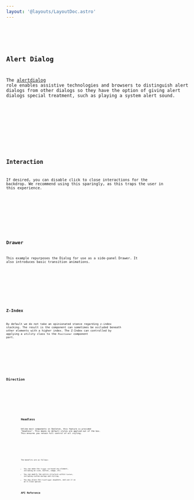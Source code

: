 ```yaml
---
layout: '@layouts/LayoutDoc.astro'
---
```









<Preview client:load>
	<Fragment slot="preview">
		<Default client:visible />
	</Fragment>
	<Fragment slot="code">
		<Code code={DefaultRaw} lang="tsx" />
	</Fragment>
</Preview>

## Alert Dialog

The [alertdialog](https://w3c.github.io/aria/#alertdialog) role enables assistive technologies and browsers to distinguish alert dialogs from other dialogs so they have the option of giving alert dialogs special treatment, such as playing a system alert sound.

<Preview client:load>
	<Fragment slot="preview">
		<AlertDialog client:visible />
	</Fragment>
	<Fragment slot="code">
		<Code code={AlertDialogRaw} lang="tsx" />
	</Fragment>
</Preview>

## Interaction

If desired, you can disable click to close interactions for the backdrop. We recommend using this sparingly, as this traps the
user in this experience.

<Preview client:load>
	<Fragment slot="preview">
		<Interaction client:visible />
	</Fragment>
	<Fragment slot="code">
		<Code code={InteractionRaw} lang="tsx" />
	</Fragment>
</Preview>

## Drawer

This example repurposes the Dialog for use as a side-panel Drawer. It also introduces basic transition animations.

<Preview client:load>
	<Fragment slot="preview">
		<Drawer client:visible />
	</Fragment>
	<Fragment slot="code">
		<Code code={DrawerRaw} lang="tsx" />
	</Fragment>
</Preview>

## Z-Index

By default we do not take an opinionated stance regarding z-index stacking. The result is the component can sometimes be occluded beneath other elements with a higher index. The Z-Index can controlled by applying a utility class to the `Positioner` component part.

<Preview client:load>
	<Fragment slot="preview">
		<ZIndex client:visible />
	</Fragment>
	<Fragment slot="code">
		<Code code={ZIndexRaw} lang="tsx" />
	</Fragment>
</Preview>

## Direction

<Preview client:load>
	<Fragment slot="preview">
		<Dir client:visible />
	</Fragment>
	<Fragment slot="code">
		<Code code={DirRaw} lang="tsx" />
	</Fragment>
</Preview>

## Headless

Unlike most components in Skeleton, this feature is provided "headless". This means no default styles are applied out of the box. This ensures you retain full control of all styling.

<Preview client:load>
	<Fragment slot="preview">
		<Headless client:visible />
	</Fragment>
	<Fragment slot="code">
		<Code code={HeadlessRaw} lang="tsx" />
	</Fragment>
</Preview>

The benefits are as follows:

- You can make the `Trigger` surround any element, including an icon, button, image, etc.
- You can modify the entire structure within `Content`, including custom markup and styling.
- You may place the `CloseTrigger` anywhere, and use it as an X close option.

## API Reference

<ApiTable />
